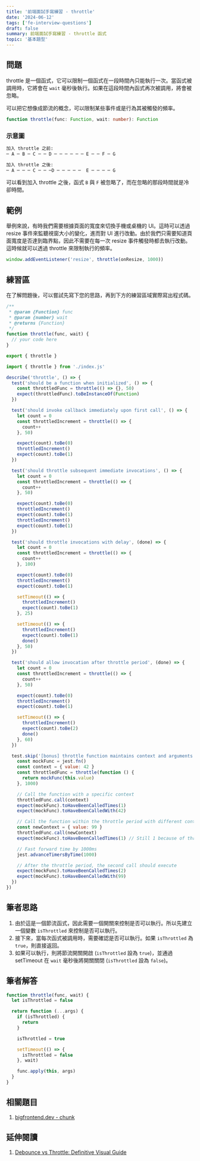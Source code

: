 ```yaml
---
title: '前端面試手寫練習 - throttle'
date: '2024-06-12'
tags: ['fe-interview-questions']
draft: false
summary: 前端面試手寫練習 - throttle 函式
topic: '基本題型'
---
```


## 問題

throttle 是一個函式，它可以限制一個函式在一段時間內只能執行一次。當函式被調用時，它將會在 `wait` 毫秒後執行。如果在這段時間內函式再次被調用，將會被忽略。

可以把它想像成節流的概念，可以限制某些事件或是行為其被觸發的頻率。

```typescript
function throttle(func: Function, wait: number): Function
```

### 示意圖

```bash
加入 throttle 之前:
─ A ─ B ─ C ─ ─ D ─ ─ ─ ─ ─ ─ E ─ ─ F ─ G

加入 throttle 之後:
─ A ─ ─ ─ C ─ ─ ─D ─ ─ ─ ─ ─  E ─ ─ ─ ─ G
```

可以看到加入 throttle 之後，函式 `B` 與 `F` 被忽略了，而在忽略的那段時間就是冷卻時間。

## 範例

舉例來說，有時我們需要根據頁面的寬度來切換手機或桌機的 UI。這時可以透過 resize 事件來監聽視窗大小的變化，進而對 UI 進行改動。由於我們只需要知道頁面寬度是否達到臨界點，因此不需要在每一次 resize 事件觸發時都去執行改動。這時候就可以透過 throttle 來限制執行的頻率。

```javascript
window.addEventListener('resize', throttle(onResize, 1000))
```

## 練習區

在了解問題後，可以嘗試先寫下您的思路，再到下方的練習區域實際寫出程式碼。

<Sandpack lang="test-ts" activeFile="index.js" showTests={true}>

```js file=index.js
/**
 * @param {Function} func
 * @param {number} wait
 * @returns {Function}
 */
function throttle(func, wait) {
  // your code here
}

export { throttle }
```

```js file=throttle.test.js hidden=true
import { throttle } from './index.js'

describe('throttle', () => {
  test('should be a function when initialized', () => {
    const throttledFunc = throttle(() => {}, 50)
    expect(throttledFunc).toBeInstanceOf(Function)
  })

  test('should invoke callback immediately upon first call', () => {
    let count = 0
    const throttledIncrement = throttle(() => {
      count++
    }, 50)

    expect(count).toBe(0)
    throttledIncrement()
    expect(count).toBe(1)
  })

  test('should throttle subsequent immediate invocations', () => {
    let count = 0
    const throttledIncrement = throttle(() => {
      count++
    }, 50)

    expect(count).toBe(0)
    throttledIncrement()
    expect(count).toBe(1)
    throttledIncrement()
    expect(count).toBe(1)
  })

  test('should throttle invocations with delay', (done) => {
    let count = 0
    const throttledIncrement = throttle(() => {
      count++
    }, 100)

    expect(count).toBe(0)
    throttledIncrement()
    expect(count).toBe(1)

    setTimeout(() => {
      throttledIncrement()
      expect(count).toBe(1)
    }, 25)

    setTimeout(() => {
      throttledIncrement()
      expect(count).toBe(1)
      done()
    }, 50)
  })

  test('should allow invocation after throttle period', (done) => {
    let count = 0
    const throttledIncrement = throttle(() => {
      count++
    }, 50)

    expect(count).toBe(0)
    throttledIncrement()
    expect(count).toBe(1)

    setTimeout(() => {
      throttledIncrement()
      expect(count).toBe(2)
      done()
    }, 60)
  })

  test.skip('[bonus] throttle function maintains context and arguments', () => {
    const mockFunc = jest.fn()
    const context = { value: 42 }
    const throttledFunc = throttle(function () {
      return mockFunc(this.value)
    }, 1000)

    // Call the function with a specific context
    throttledFunc.call(context)
    expect(mockFunc).toHaveBeenCalledTimes(1)
    expect(mockFunc).toHaveBeenCalledWith(42)

    // Call the function within the throttle period with different context
    const newContext = { value: 99 }
    throttledFunc.call(newContext)
    expect(mockFunc).toHaveBeenCalledTimes(1) // Still 1 because of throttling

    // Fast forward time by 1000ms
    jest.advanceTimersByTime(1000)

    // After the throttle period, the second call should execute
    expect(mockFunc).toHaveBeenCalledTimes(2)
    expect(mockFunc).toHaveBeenCalledWith(99)
  })
})
```

</Sandpack>

## 筆者思路

1. 由於這是一個節流函式，因此需要一個開關來控制是否可以執行。所以先建立一個變數 `isThrottled` 來控制是否可以執行。
2. 接下來，當每次函式被調用時，需要確認是否可以執行。如果 `isThrottled` 為 `true`，則直接返回。
3. 如果可以執行，則將節流開關開啟 (`isThrottled` 設為 `true`)，並通過 setTimeout 在 `wait` 毫秒後將開關關閉 (`isThrottled` 設為 `false`)。

## 筆者解答

```javascript
function throttle(func, wait) {
  let isThrottled = false

  return function (...args) {
    if (isThrottled) {
      return
    }

    isThrottled = true

    setTimeout(() => {
      isThrottled = false
    }, wait)

    func.apply(this, args)
  }
}
```

## 相關題目

1. [bigfrontend.dev - chunk](https://bigfrontend.dev/problem/implement-lodash-chunk)

## 延伸閱讀

1. [Debounce vs Throttle: Definitive Visual Guide](https://kettanaito.com/blog/debounce-vs-throttle)
